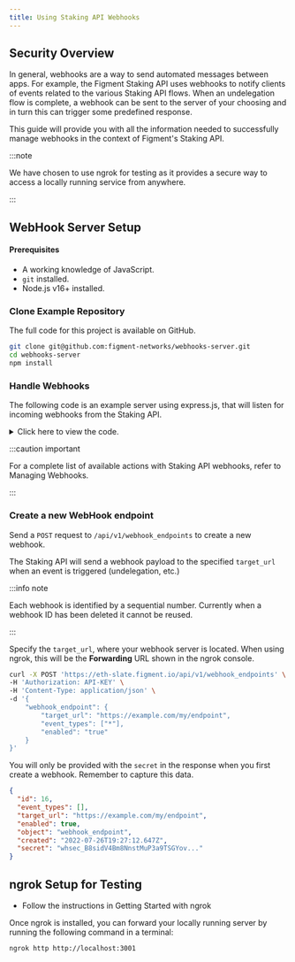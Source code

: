 ```yaml
---
title: Using Staking API Webhooks
---
```



## Security Overview

In general, webhooks are a way to send automated messages between apps.
For example, the Figment Staking API uses webhooks to notify clients of events related to the various Staking API flows.
When an undelegation flow is complete, a webhook can be sent to the server of your choosing and in turn this can trigger some predefined response.

This guide will provide you with all the information needed to successfully manage webhooks in the context of Figment's Staking API.

:::note

We have chosen to use <Link to="https://ngrok.com">ngrok</Link> for testing as it provides a secure way to access a locally running service from anywhere.

:::

## WebHook Server Setup

#### Prerequisites

- A working knowledge of JavaScript.
- `git` installed.
- Node.js v16+ installed.

### Clone Example Repository

The full code for this project is available on GitHub.

```bash
git clone git@github.com:figment-networks/webhooks-server.git
cd webhooks-server
npm install
```

### Handle Webhooks

<Tabs><TabItem value="eth" label="Example WebHook Server" default>

The following code is an example server using <Link to="https://expressjs.com/">express.js</Link>, that will listen for incoming webhooks from the Staking API.

<details><summary>Click here to view the code.</summary>

```js title="server.js"
import express from "express";
import fetch from "cross-fetch";
import { serializeError } from "serialize-error";

const app = express();
const port = 3001;

app.use(express.json());

app.use("/", (req, res) => {
  const timestamp = new Date().toGMTString();
  const payload = JSON.stringify(req.body, null, 2);
  try {
    console.log("Received:", timestamp, "\n");
    console.log("Payload:\n", payload);
    res.sendStatus(200);
  } catch (error) {
    console.log(serializeError(error));
    res.sendStatus(500);
  }
});

// Once the server has been started with `node server`:
//  - Expose the server via ngrok for testing with `ngrok http http://localhost:<port>`
//  - ngrok will provide a Forwarding URL -> Use this as the target_url of the Staking API webhook
app.listen(port, () => {
  console.log(`WebHook Server Listening: http://localhost:${port}`);
});
```

</details>

</TabItem><TabItem value="avax" label="Using the Staking API WebHook Endpoint">

:::caution important

For a complete list of available actions with Staking API webhooks, refer to <Link to="/guides/staking-api/staking-api-endpoints#managing-webhooks">Managing Webhooks</Link>.

:::

### Create a new WebHook endpoint

Send a `POST` request to `/api/v1/webhook_endpoints` to create a new webhook.

The Staking API will send a webhook payload to the specified `target_url` when an event is triggered (undelegation, etc.)

:::info note

Each webhook is identified by a sequential number.
Currently when a webhook ID has been deleted it cannot be reused.

:::

Specify the `target_url`, where your webhook server is located. When using ngrok, this will be the **Forwarding** URL shown in the ngrok console.

```bash {6} title="Sample cURL Request"
curl -X POST 'https://eth-slate.figment.io/api/v1/webhook_endpoints' \
-H 'Authorization: API-KEY' \
-H 'Content-Type: application/json' \
-d '{
    "webhook_endpoint": {
        "target_url": "https://example.com/my/endpoint",
        "event_types": ["*"],
        "enabled": "true"
    }
}'
```

You will only be provided with the `secret` in the response when you first create a webhook.
Remember to capture this data.

```json {8} title="Sample Response - The value of secret has been truncated for display."
{
  "id": 16,
  "event_types": [],
  "target_url": "https://example.com/my/endpoint",
  "enabled": true,
  "object": "webhook_endpoint",
  "created": "2022-07-26T19:27:12.647Z",
  "secret": "whsec_B8sidV4Bm8NnstMuP3a9TSGYov..."
}
```

</TabItem></Tabs>

## ngrok Setup for Testing

- Follow the instructions in <Link to="https://ngrok.com/docs/getting-started">Getting Started with ngrok</Link>

Once ngrok is installed, you can forward your locally running server by running the following command in a terminal:

```bash
ngrok http http://localhost:3001
```
